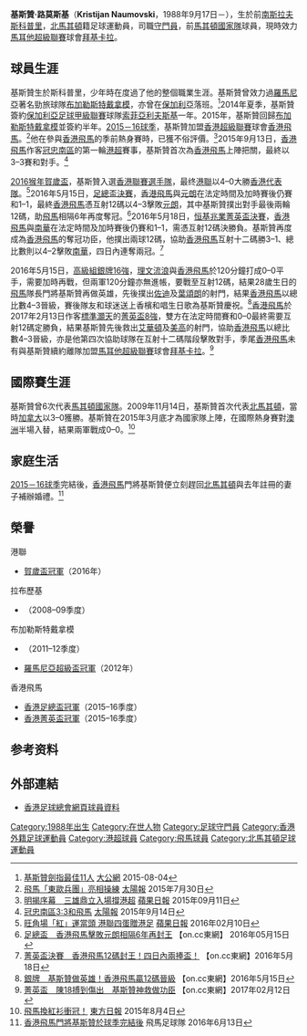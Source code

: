 {{Infobox football biography
| name                 = 基斯贊 <br> Kristijan Naumovski
| image                = Kristijan Naumovski.JPG
| fullname             = Kristijan Naumovski
| nickname             = Kiko
| birth_date           = {{birth date and age|1988|9|17}}
| birth_place          = [[南斯拉夫|南斯拉夫]]，[[斯科普里|斯科普里]]
| height               = {{height|m=1.88}}
| position             = [[守門員|守門員]]
| currentclub          = [[比爾基卡拉足球俱樂部|拜基卡拉]]
| clubnumber           = TBC
| youthyears           = 1998–2008
| youthclubs           = {{link-en|FK斯科普里|FK Skopje}}
| years1 =  2008–2010
| clubs1 = [[拉博特尼基足球俱樂部|拉布歷基]] 
| caps1  = 31
| goals1 = 0
| years2 = 2010–2014
| clubs2 = [[布加勒斯特戴拿模足球會|布加勒斯特戴拿模]]
| caps2  = 28
| goals2 = 0
| years3 = 2014
| clubs3 = [[索菲亞利夫斯基足球會|索菲亞利夫斯基]]
| caps3  = 3
| goals3 = 0
| years4 = 2015
| clubs4 = [[布加勒斯特戴拿模足球會|布加勒斯特戴拿模]]
| caps4  = 8
| goals4 = 0
| years5 = 2015–2017
| clubs5 = [[香港飛馬足球會|香港飛馬]]
| caps5  = 49
| goals5 = 0
| years6 = 2017–
| clubs6 = [[比爾基卡拉足球俱樂部|拜基卡拉]]
| caps6  = 0
| goals6 = 0
| nationalyears1 = 2007–2010
| nationalteam1  = [[馬其頓21歲以下國家足球隊|馬其頓U21]]
| nationalcaps1  = 13
| nationalgoals1 = 0
| nationalyears2 = 2009–
| nationalteam2  = [[馬其頓國家足球隊|馬其頓]]
| nationalcaps2  = 6
| nationalgoals2 = 0
| pcupdate = 
| ntupdate = 
}}

'''基斯贊·路莫斯基'''（'''Kristijan Naumovski'''，1988年9月17日－），生於前[[南斯拉夫|南斯拉夫]][[斯科普里|斯科普里]]，[[北馬其頓|北馬其頓]]籍足球運動員，司職[[守門員|守門員]]，前[[馬其頓國家足球隊|馬其頓國家隊]]球員，現時效力[[馬耳他足球超級聯賽|馬耳他超級聯賽]]球會[[比爾基卡拉足球俱樂部|拜基卡拉]]。

==球員生涯==
基斯贊生於斯科普里，少年時在{{link-en|FK斯科普里|FK Skopje}}度過了他的整個職業生涯。基斯贊曾效力過[[羅馬尼亞|羅馬尼亞]]著名勁旅球隊[[布加勒斯特戴拿模足球會|布加勒斯特戴拿模]]，亦曾在[[保加利亞|保加利亞]]落班。<ref>[http://news.takungpao.com.hk/paper/q/2015/0804/3097776.html 基斯贊劍指最佳11人] {{Wayback|url=http://news.takungpao.com.hk/paper/q/2015/0804/3097776.html |date=20160616231459 }} [[大公網|大公網]] 2015-08-04</ref>2014年夏季，基斯贊簽約[[保加利亞足球甲級聯賽|保加利亞足球甲級聯賽]]球隊[[索菲亞利夫斯基足球會|索菲亞利夫斯基]]一年。2015年，基斯贊回歸[[布加勒斯特戴拿模足球會|布加勒斯特戴拿模]]並簽約半年。[[2015－16年度香港超級聯賽|2015－16球季]]，基斯贊加盟[[香港超級聯賽|香港超級聯賽]]球會[[香港飛馬足球會|香港飛馬]]。<ref>[http://the-sun.on.cc/cnt/sport/20150730/index.html 飛馬「東歐兵團」亮相操練] {{Wayback|url=http://the-sun.on.cc/cnt/sport/20150730/index.html |date=20150831094342 }} [[太陽報|太陽報]] 2015年7月30日</ref>他在參與[[香港飛馬足球會|香港飛馬]]的季前熱身賽時，已獲不俗評價。<ref>[http://hk.apple.nextmedia.com/sports/art/20150911/19290397 明揭序幕　三雄鼎立入場撐港超] {{Wayback|url=http://hk.apple.nextmedia.com/sports/art/20150911/19290397 |date=20150915021627 }} [[蘋果日報|蘋果日報]] 2015年09月11日</ref>2015年9月13日，[[香港飛馬足球會|香港飛馬]]作客[[冠忠南區|冠忠南區]]的第一輪[[香港超級聯賽|港超]]賽事，基斯贊首次為[[香港飛馬足球會|香港飛馬]]上陣把關，最終以3–3賽和對手。<ref>[http://the-sun.on.cc/cnt/sport/20150914/00514_009.html 冠忠南區3:3和飛馬] {{Wayback|url=http://the-sun.on.cc/cnt/sport/20150914/00514_009.html |date=20160610011257 }} [[太陽報|太陽報]] 2015年9月14日</ref>

[[2016年賀歲盃足球賽|2016猴年賀歲盃]]，基斯贊入選[[香港聯賽選手隊|香港聯賽選手隊]]，最终[[港聯|港聯]]以4–0大勝[[香港足球代表隊|香港代表隊]]。<ref>[http://hk.apple.nextmedia.com/sports/first/20160210/19485652 旺角場「紅」運當頭 港聯四蛋贈港足] {{Wayback|url=http://hk.apple.nextmedia.com/sports/first/20160210/19485652 |date=20160413224945 }} [[蘋果日報|蘋果日報]] 2016年02月10日</ref>2016年5月15日，[[2015–16年香港足總盃|足總盃決賽]]，[[香港飛馬足球會|香港飛馬]]與[[元朗足球會|元朗]]在法定時間及加時賽後仍賽和1–1，最終[[香港飛馬足球會|香港飛馬]]憑互射12碼以4–3擊敗[[元朗足球會|元朗]]，其中基斯贊撲出對手最後兩輪12碼，助[[香港飛馬足球會|飛馬]]相隔6年再度奪冠。<ref>[http://hk.on.cc/hk/bkn/cnt/sport/20160515/bkn-20160515175313062-0515_00882_001.html 足總盃　香港飛馬擊敗元朗相隔6年再封王] {{Wayback|url=http://hk.on.cc/hk/bkn/cnt/sport/20160515/bkn-20160515175313062-0515_00882_001.html |date=20160701074037 }} 【on.cc東網】 2016年05月15日</ref>2016年5月18日，[[2015–16年香港菁英盃|恒基兆業菁英盃決賽]]，[[香港飛馬足球會|香港飛馬]]與[[南華足球隊|南華]]在法定時間及加時賽後仍賽和1–1，需憑互射12碼決勝負。基斯贊再度成為[[香港飛馬足球會|香港飛馬]]的奪冠功臣，他撲出兩球12碼，協助[[香港飛馬足球會|香港飛馬]]互射十二碼勝3–1、總比數則以4–2擊敗[[南華足球隊|南華]]，四日內連奪兩冠。<ref>[http://hk.on.cc/hk/bkn/cnt/sport/20160518/bkn-20160518224053469-0518_00882_001.html 菁英盃決賽　香港飛馬12碼封王！四日內兩捧盃！] {{Wayback|url=http://hk.on.cc/hk/bkn/cnt/sport/20160518/bkn-20160518224053469-0518_00882_001.html |date=20160701202430 }} 【on.cc東網】2016年5月18日</ref>

2016年5月15日，[[香港高級組銀牌|高級組銀牌16強]]，[[理文流浪|理文流浪]]與[[香港飛馬足球會|香港飛馬]]於120分鐘打成0–0平手，需要加時再戰，但兩軍120分鐘亦無進帳，要戰至互射12碼，結果28歲生日的[[香港飛馬足球會|飛馬]]隊長門將基斯贊再做英雄，先後撲出[[佐迪·達利斯|佐迪]]及[[葉頌朗|葉頌朗]]的射門，結果[[香港飛馬足球會|香港飛馬]]以總比數4–3晉級，賽後隊友和球迷送上香檳和唱生日歌為基斯贊慶祝。<ref>[http://hk.on.cc/hk/bkn/cnt/sport/20160917/bkn-20160917172026268-0917_00882_001.html 銀牌　基斯贊做英雄！香港飛馬贏12碼晉級] {{Wayback|url=http://hk.on.cc/hk/bkn/cnt/sport/20160917/bkn-20160917172026268-0917_00882_001.html |date=20160920130823 }} 【on.cc東網】2016年5月15日</ref>[[香港飛馬|香港飛馬]]於2017年2月13日作客[[標準灝天|標準灝天]]的[[2016–17年香港菁英盃|菁英盃8強]]，雙方在法定時間賽和0–0最終需要互射12碼定勝負，結果基斯贊先後救出[[艾華頓·卡馬戈|艾華頓]]及[[美高|美高]]的射門，協助[[香港飛馬足球會|香港飛馬]]以總比數4–3晉級，亦是他第四次協助球隊在互射十二碼階段擊敗對手，季尾[[香港飛馬足球會|香港飛馬]]未有與基斯贊續約離隊加盟[[馬耳他足球超級聯賽|馬耳他超級聯賽]]球會[[比爾基卡拉足球俱樂部|拜基卡拉]]。<ref>[http://hk.on.cc/hk/bkn/cnt/sport/20170212/bkn-20170212204114750-0212_00882_001.html 菁英盃　陳18搏到傷出　基斯贊神救做功臣] {{Wayback|url=http://hk.on.cc/hk/bkn/cnt/sport/20170212/bkn-20170212204114750-0212_00882_001.html |date=20170214002317 }} 【on.cc東網】2017年02月12日</ref>

==國際賽生涯==
基斯贊曾6次代表[[馬其頓國家足球隊|馬其頓國家隊]]。2009年11月14日，基斯贊首次代表[[北馬其頓國家足球隊|北馬其頓]]，當時[[加拿大國家足球隊|加拿大]]以3–0獲勝。基斯贊在2015年3月底才為國家隊上陣，在國際熱身賽對[[澳洲國家足球隊|澳洲]]半場入替，結果兩軍戰成0–0。<ref>[http://orientaldaily.on.cc/cnt/sport/20150804/index.html 飛馬換紅衫衝冠！] {{Wayback|url=http://orientaldaily.on.cc/cnt/sport/20150804/index.html |date=20160415122657 }} [[東方日報|東方日報]] 2015年8月4日</ref>

==家庭生活==
[[2015－16年度香港超級聯賽|2015－16球季]]完結後，[[香港飛馬足球會|香港飛馬]]門將基斯贊便立刻趕回[[北馬其頓|北馬其頓]]與去年註冊的妻子補辦婚禮。<ref>[https://www.facebook.com/hkpegasusfc/photos/pcb.813344762134426/813344408801128/?type=3&theater 香港飛馬門將基斯贊於球季完結後] 飛馬足球隊 2016年6月13日</ref>

==榮譽==
;港聯
* [[2016年賀歲盃足球賽|賀歲盃冠軍]]（2016年）
;拉布歷基
* {{link-en|馬其頓盃冠軍|2008–09 Macedonian Football Cup}}（2008–09季度）
; 布加勒斯特戴拿模
* {{link-en|羅馬尼亞盃冠軍|2012 Cupa României Final}}（2011–12季度）
* [[2012年羅馬尼亞超級盃|羅馬尼亞超級盃冠軍]]（2012年）
;香港飛馬
* [[香港足總盃|香港足總盃冠軍]]（2015–16季度）
* [[2015–16年香港菁英盃|香港菁英盃冠軍]]（2015–16季度）

==参考资料==
{{Reflist}}

==外部連結==
* [https://www.hkfa.com/ch/club/141/detail?player=14610 香港足球總會網頁球員資料]{{Wayback|url=https://www.hkfa.com/ch/club/141/detail?player=14610 |date=20160522151640 }}

{{DEFAULTSORT:Kristijan Naumovski}}
[[Category:1988年出生|Category:1988年出生]]
[[Category:在世人物|Category:在世人物]]
[[Category:足球守門員|Category:足球守門員]]

[[Category:香港外籍足球運動員|Category:香港外籍足球運動員]]
[[Category:港超球員|Category:港超球員]]
[[Category:飛馬球員|Category:飛馬球員]]
[[Category:北馬其頓足球運動員|Category:北馬其頓足球運動員]]